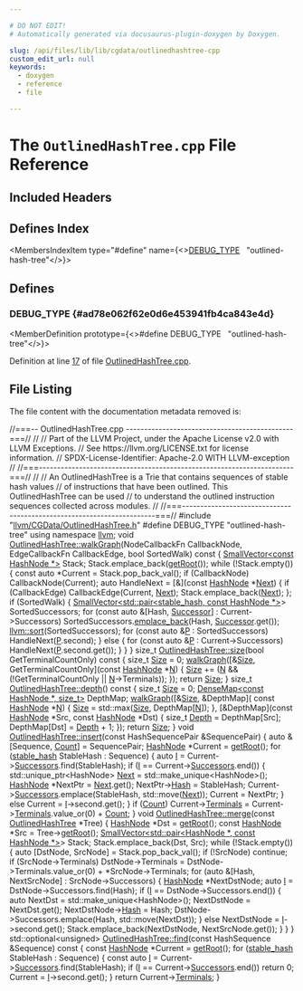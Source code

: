 ```yaml
---

# DO NOT EDIT!
# Automatically generated via docusaurus-plugin-doxygen by Doxygen.

slug: /api/files/lib/lib/cgdata/outlinedhashtree-cpp
custom_edit_url: null
keywords:
  - doxygen
  - reference
  - file

---
```





# The `OutlinedHashTree.cpp` File Reference

<DoxygenPage pluginConfig={pluginConfig}>



## Included Headers

<IncludesList>
<IncludesListItem
  filePath="llvm/CGData/OutlinedHashTree.h"
  permalink="/docs/api/files/include/include/llvm/include/llvm/cgdata/outlinedhashtree-h"
  isLocal="true" />
</IncludesList>

## Defines Index

<MembersIndex>

<MembersIndexItem
  type="#define"
  name={<><a href="#ad78e062f62e0d6e453941fb4ca843e4d">DEBUG&#95;TYPE</a>&nbsp;&nbsp;&nbsp;&quot;outlined-hash-tree&quot;</>}>
</MembersIndexItem>

</MembersIndex>


<SectionDefinition>

## Defines

### DEBUG&#95;TYPE {#ad78e062f62e0d6e453941fb4ca843e4d}

<MemberDefinition
  prototype={<>#define DEBUG&#95;TYPE&nbsp;&nbsp;&nbsp;&quot;outlined-hash-tree&quot;</>}>

Definition at line <a href="#l00017">17</a> of file <a href="/docs/api/files/lib/lib/cgdata/outlinedhashtree-cpp">OutlinedHashTree.cpp</a>.
</MemberDefinition>

</SectionDefinition>

## File Listing

The file content with the documentation metadata removed is:

<ProgramListing>

<Link id="l00001" /><CodeLine lineNumber="1"><Highlight kind="comment">//===-- OutlinedHashTree.cpp ----------------------------------------------===//</Highlight><Highlight kind="normal"></Highlight></CodeLine>
<Link id="l00002" /><CodeLine lineNumber="2"><Highlight kind="normal"></Highlight><Highlight kind="comment">//</Highlight><Highlight kind="normal"></Highlight></CodeLine>
<Link id="l00003" /><CodeLine lineNumber="3"><Highlight kind="normal"></Highlight><Highlight kind="comment">// Part of the LLVM Project, under the Apache License v2.0 with LLVM Exceptions.</Highlight><Highlight kind="normal"></Highlight></CodeLine>
<Link id="l00004" /><CodeLine lineNumber="4"><Highlight kind="normal"></Highlight><Highlight kind="comment">// See https://llvm.org/LICENSE.txt for license information.</Highlight><Highlight kind="normal"></Highlight></CodeLine>
<Link id="l00005" /><CodeLine lineNumber="5"><Highlight kind="normal"></Highlight><Highlight kind="comment">// SPDX-License-Identifier: Apache-2.0 WITH LLVM-exception</Highlight><Highlight kind="normal"></Highlight></CodeLine>
<Link id="l00006" /><CodeLine lineNumber="6"><Highlight kind="normal"></Highlight><Highlight kind="comment">//</Highlight><Highlight kind="normal"></Highlight></CodeLine>
<Link id="l00007" /><CodeLine lineNumber="7"><Highlight kind="normal"></Highlight><Highlight kind="comment">//===----------------------------------------------------------------------===//</Highlight><Highlight kind="normal"></Highlight></CodeLine>
<Link id="l00008" /><CodeLine lineNumber="8"><Highlight kind="normal"></Highlight><Highlight kind="comment">//</Highlight><Highlight kind="normal"></Highlight></CodeLine>
<Link id="l00009" /><CodeLine lineNumber="9"><Highlight kind="normal"></Highlight><Highlight kind="comment">// An OutlinedHashTree is a Trie that contains sequences of stable hash values</Highlight><Highlight kind="normal"></Highlight></CodeLine>
<Link id="l00010" /><CodeLine lineNumber="10"><Highlight kind="normal"></Highlight><Highlight kind="comment">// of instructions that have been outlined. This OutlinedHashTree can be used</Highlight><Highlight kind="normal"></Highlight></CodeLine>
<Link id="l00011" /><CodeLine lineNumber="11"><Highlight kind="normal"></Highlight><Highlight kind="comment">// to understand the outlined instruction sequences collected across modules.</Highlight><Highlight kind="normal"></Highlight></CodeLine>
<Link id="l00012" /><CodeLine lineNumber="12"><Highlight kind="normal"></Highlight><Highlight kind="comment">//</Highlight><Highlight kind="normal"></Highlight></CodeLine>
<Link id="l00013" /><CodeLine lineNumber="13"><Highlight kind="normal"></Highlight><Highlight kind="comment">//===----------------------------------------------------------------------===//</Highlight><Highlight kind="normal"></Highlight></CodeLine>
<Link id="l00014" /><CodeLine lineNumber="14"><Highlight kind="normal"></Highlight></CodeLine>
<Link id="l00015" /><CodeLine lineNumber="15"><Highlight kind="normal"></Highlight><Highlight kind="preprocessor">#include &quot;<a href="/docs/api/files/include/include/llvm/include/llvm/cgdata/outlinedhashtree-h">llvm/CGData/OutlinedHashTree.h</a>&quot;</Highlight><Highlight kind="normal"></Highlight></CodeLine>
<Link id="l00016" /><CodeLine lineNumber="16"><Highlight kind="normal"></Highlight></CodeLine>
<Link id="l00017" /><CodeLine lineNumber="17" lineLink="#ad78e062f62e0d6e453941fb4ca843e4d"><Highlight kind="normal"></Highlight><Highlight kind="preprocessor">#define DEBUG&#95;TYPE &quot;outlined-hash-tree&quot;</Highlight><Highlight kind="normal"></Highlight></CodeLine>
<Link id="l00018" /><CodeLine lineNumber="18"><Highlight kind="normal"></Highlight></CodeLine>
<Link id="l00019" /><CodeLine lineNumber="19"><Highlight kind="normal"></Highlight><Highlight kind="keyword">using namespace </Highlight><Highlight kind="normal"><a href="/docs/api/namespaces/llvm">llvm</a>;</Highlight></CodeLine>
<Link id="l00020" /><CodeLine lineNumber="20"><Highlight kind="normal"></Highlight></CodeLine>
<Link id="l00021" /><CodeLine lineNumber="21" lineLink="/docs/api/classes/llvm/outlinedhashtree/#a692390cd6799e674710e434f3658418a"><Highlight kind="normal"></Highlight><Highlight kind="keywordtype">void</Highlight><Highlight kind="normal"> <a href="/docs/api/classes/llvm/outlinedhashtree/#a692390cd6799e674710e434f3658418a">OutlinedHashTree::walkGraph</a>(NodeCallbackFn CallbackNode,</Highlight></CodeLine>
<Link id="l00022" /><CodeLine lineNumber="22"><Highlight kind="normal">                                 EdgeCallbackFn CallbackEdge,</Highlight></CodeLine>
<Link id="l00023" /><CodeLine lineNumber="23"><Highlight kind="normal">                                 </Highlight><Highlight kind="keywordtype">bool</Highlight><Highlight kind="normal"> SortedWalk)</Highlight><Highlight kind="keyword"> const </Highlight><Highlight kind="normal">&#123;</Highlight></CodeLine>
<Link id="l00024" /><CodeLine lineNumber="24"><Highlight kind="normal">  <a href="/docs/api/classes/llvm/smallvector">SmallVector&lt;const HashNode &#42;&gt;</a> Stack;</Highlight></CodeLine>
<Link id="l00025" /><CodeLine lineNumber="25"><Highlight kind="normal">  Stack.emplace&#95;back(<a href="/docs/api/classes/llvm/outlinedhashtree/#a7ddda0cb27c6bde706044fdd46490ff7">getRoot</a>());</Highlight></CodeLine>
<Link id="l00026" /><CodeLine lineNumber="26"><Highlight kind="normal"></Highlight></CodeLine>
<Link id="l00027" /><CodeLine lineNumber="27"><Highlight kind="normal">  </Highlight><Highlight kind="keywordflow">while</Highlight><Highlight kind="normal"> (!Stack.empty()) &#123;</Highlight></CodeLine>
<Link id="l00028" /><CodeLine lineNumber="28"><Highlight kind="normal">    </Highlight><Highlight kind="keyword">const</Highlight><Highlight kind="normal"> </Highlight><Highlight kind="keyword">auto</Highlight><Highlight kind="normal"> &#42;Current = Stack.pop&#95;back&#95;val();</Highlight></CodeLine>
<Link id="l00029" /><CodeLine lineNumber="29"><Highlight kind="normal">    </Highlight><Highlight kind="keywordflow">if</Highlight><Highlight kind="normal"> (CallbackNode)</Highlight></CodeLine>
<Link id="l00030" /><CodeLine lineNumber="30"><Highlight kind="normal">      CallbackNode(Current);</Highlight></CodeLine>
<Link id="l00031" /><CodeLine lineNumber="31"><Highlight kind="normal"></Highlight></CodeLine>
<Link id="l00032" /><CodeLine lineNumber="32"><Highlight kind="normal">    </Highlight><Highlight kind="keyword">auto</Highlight><Highlight kind="normal"> HandleNext = &#91;&amp;&#93;(</Highlight><Highlight kind="keyword">const</Highlight><Highlight kind="normal"> <a href="/docs/api/structs/llvm/hashnode">HashNode</a> &#42;<a href="/docs/api/namespaces/llvm/#ab13c360340346d082b959b8cd79f2c1a">Next</a>) &#123;</Highlight></CodeLine>
<Link id="l00033" /><CodeLine lineNumber="33"><Highlight kind="normal">      </Highlight><Highlight kind="keywordflow">if</Highlight><Highlight kind="normal"> (CallbackEdge)</Highlight></CodeLine>
<Link id="l00034" /><CodeLine lineNumber="34"><Highlight kind="normal">        CallbackEdge(Current, <a href="/docs/api/namespaces/llvm/#ab13c360340346d082b959b8cd79f2c1a">Next</a>);</Highlight></CodeLine>
<Link id="l00035" /><CodeLine lineNumber="35"><Highlight kind="normal">      Stack.emplace&#95;back(<a href="/docs/api/namespaces/llvm/#ab13c360340346d082b959b8cd79f2c1a">Next</a>);</Highlight></CodeLine>
<Link id="l00036" /><CodeLine lineNumber="36"><Highlight kind="normal">    &#125;;</Highlight></CodeLine>
<Link id="l00037" /><CodeLine lineNumber="37"><Highlight kind="normal">    </Highlight><Highlight kind="keywordflow">if</Highlight><Highlight kind="normal"> (SortedWalk) &#123;</Highlight></CodeLine>
<Link id="l00038" /><CodeLine lineNumber="38"><Highlight kind="normal">      <a href="/docs/api/classes/llvm/smallvector">SmallVector&lt;std::pair&lt;stable&#95;hash, const HashNode &#42;&gt;</a>&gt; SortedSuccessors;</Highlight></CodeLine>
<Link id="l00039" /><CodeLine lineNumber="39"><Highlight kind="normal">      </Highlight><Highlight kind="keywordflow">for</Highlight><Highlight kind="normal"> (</Highlight><Highlight kind="keyword">const</Highlight><Highlight kind="normal"> </Highlight><Highlight kind="keyword">auto</Highlight><Highlight kind="normal"> &amp;&#91;Hash, <a href="/docs/api/namespaces/llvm/#a1eb5609345b906d024fbf9e4bc1adc06add2496ae8d635f9f169602771c88d376">Successor</a>&#93; : Current-&gt;Successors)</Highlight></CodeLine>
<Link id="l00040" /><CodeLine lineNumber="40"><Highlight kind="normal">        SortedSuccessors.<a href="/docs/api/classes/llvm/smallvectorimpl/#a396fcfee6914c76974b73c3d203da6a5">emplace&#95;back</a>(Hash, <a href="/docs/api/namespaces/llvm/#a1eb5609345b906d024fbf9e4bc1adc06add2496ae8d635f9f169602771c88d376">Successor</a>.get());</Highlight></CodeLine>
<Link id="l00041" /><CodeLine lineNumber="41"><Highlight kind="normal">      <a href="/docs/api/namespaces/llvm/#a74cdbd1e4f731e7d7cd83461b8b1de0b">llvm::sort</a>(SortedSuccessors);</Highlight></CodeLine>
<Link id="l00042" /><CodeLine lineNumber="42"><Highlight kind="normal">      </Highlight><Highlight kind="keywordflow">for</Highlight><Highlight kind="normal"> (</Highlight><Highlight kind="keyword">const</Highlight><Highlight kind="normal"> </Highlight><Highlight kind="keyword">auto</Highlight><Highlight kind="normal"> &amp;<a href="/docs/api/files/lib/lib/option/option-cpp/#a04665169063c8ca1f2ea96c27fc7c2b2">P</a> : SortedSuccessors)</Highlight></CodeLine>
<Link id="l00043" /><CodeLine lineNumber="43"><Highlight kind="normal">        HandleNext(<a href="/docs/api/files/lib/lib/option/option-cpp/#a04665169063c8ca1f2ea96c27fc7c2b2">P</a>.second);</Highlight></CodeLine>
<Link id="l00044" /><CodeLine lineNumber="44"><Highlight kind="normal">    &#125; </Highlight><Highlight kind="keywordflow">else</Highlight><Highlight kind="normal"> &#123;</Highlight></CodeLine>
<Link id="l00045" /><CodeLine lineNumber="45"><Highlight kind="normal">      </Highlight><Highlight kind="keywordflow">for</Highlight><Highlight kind="normal"> (</Highlight><Highlight kind="keyword">const</Highlight><Highlight kind="normal"> </Highlight><Highlight kind="keyword">auto</Highlight><Highlight kind="normal"> &amp;<a href="/docs/api/files/lib/lib/option/option-cpp/#a04665169063c8ca1f2ea96c27fc7c2b2">P</a> : Current-&gt;Successors)</Highlight></CodeLine>
<Link id="l00046" /><CodeLine lineNumber="46"><Highlight kind="normal">        HandleNext(<a href="/docs/api/files/lib/lib/option/option-cpp/#a04665169063c8ca1f2ea96c27fc7c2b2">P</a>.second.get());</Highlight></CodeLine>
<Link id="l00047" /><CodeLine lineNumber="47"><Highlight kind="normal">    &#125;</Highlight></CodeLine>
<Link id="l00048" /><CodeLine lineNumber="48"><Highlight kind="normal">  &#125;</Highlight></CodeLine>
<Link id="l00049" /><CodeLine lineNumber="49"><Highlight kind="normal">&#125;</Highlight></CodeLine>
<Link id="l00050" /><CodeLine lineNumber="50"><Highlight kind="normal"></Highlight></CodeLine>
<Link id="l00051" /><CodeLine lineNumber="51" lineLink="/docs/api/classes/llvm/outlinedhashtree/#abfea475152d214caa9b72bad101d75a0"><Highlight kind="normal"></Highlight><Highlight kind="keywordtype">size&#95;t</Highlight><Highlight kind="normal"> <a href="/docs/api/classes/llvm/outlinedhashtree/#abfea475152d214caa9b72bad101d75a0">OutlinedHashTree::size</a>(</Highlight><Highlight kind="keywordtype">bool</Highlight><Highlight kind="normal"> GetTerminalCountOnly)</Highlight><Highlight kind="keyword"> const </Highlight><Highlight kind="normal">&#123;</Highlight></CodeLine>
<Link id="l00052" /><CodeLine lineNumber="52"><Highlight kind="normal">  </Highlight><Highlight kind="keywordtype">size&#95;t</Highlight><Highlight kind="normal"> <a href="/docs/api/files/lib/lib/analysis/inlineorder-cpp/#a7ee6f0cb51c3b9056199e9a0001fe8c3a6f6cb72d544962fa333e2e34ce64f719">Size</a> = 0;</Highlight></CodeLine>
<Link id="l00053" /><CodeLine lineNumber="53"><Highlight kind="normal">  <a href="/docs/api/classes/llvm/outlinedhashtree/#a692390cd6799e674710e434f3658418a">walkGraph</a>(&#91;&amp;<a href="/docs/api/files/lib/lib/analysis/inlineorder-cpp/#a7ee6f0cb51c3b9056199e9a0001fe8c3a6f6cb72d544962fa333e2e34ce64f719">Size</a>, GetTerminalCountOnly&#93;(</Highlight><Highlight kind="keyword">const</Highlight><Highlight kind="normal"> <a href="/docs/api/structs/llvm/hashnode">HashNode</a> &#42;<a href="/docs/api/files/lib/lib/support/regcomp-c/#a0240ac851181b84ac374872dc5434ee4">N</a>) &#123;</Highlight></CodeLine>
<Link id="l00054" /><CodeLine lineNumber="54"><Highlight kind="normal">    <a href="/docs/api/files/lib/lib/analysis/inlineorder-cpp/#a7ee6f0cb51c3b9056199e9a0001fe8c3a6f6cb72d544962fa333e2e34ce64f719">Size</a> += (<a href="/docs/api/files/lib/lib/support/regcomp-c/#a0240ac851181b84ac374872dc5434ee4">N</a> &amp;&amp; (!GetTerminalCountOnly || <a href="/docs/api/files/lib/lib/support/regcomp-c/#a0240ac851181b84ac374872dc5434ee4">N</a>-&gt;Terminals));</Highlight></CodeLine>
<Link id="l00055" /><CodeLine lineNumber="55"><Highlight kind="normal">  &#125;);</Highlight></CodeLine>
<Link id="l00056" /><CodeLine lineNumber="56"><Highlight kind="normal">  </Highlight><Highlight kind="keywordflow">return</Highlight><Highlight kind="normal"> <a href="/docs/api/files/lib/lib/analysis/inlineorder-cpp/#a7ee6f0cb51c3b9056199e9a0001fe8c3a6f6cb72d544962fa333e2e34ce64f719">Size</a>;</Highlight></CodeLine>
<Link id="l00057" /><CodeLine lineNumber="57"><Highlight kind="normal">&#125;</Highlight></CodeLine>
<Link id="l00058" /><CodeLine lineNumber="58"><Highlight kind="normal"></Highlight></CodeLine>
<Link id="l00059" /><CodeLine lineNumber="59" lineLink="/docs/api/classes/llvm/outlinedhashtree/#a4f9dd40bc3145351ebf12cfb4191a0eb"><Highlight kind="normal"></Highlight><Highlight kind="keywordtype">size&#95;t</Highlight><Highlight kind="normal"> <a href="/docs/api/classes/llvm/outlinedhashtree/#a4f9dd40bc3145351ebf12cfb4191a0eb">OutlinedHashTree::depth</a>()</Highlight><Highlight kind="keyword"> const </Highlight><Highlight kind="normal">&#123;</Highlight></CodeLine>
<Link id="l00060" /><CodeLine lineNumber="60"><Highlight kind="normal">  </Highlight><Highlight kind="keywordtype">size&#95;t</Highlight><Highlight kind="normal"> <a href="/docs/api/files/lib/lib/analysis/inlineorder-cpp/#a7ee6f0cb51c3b9056199e9a0001fe8c3a6f6cb72d544962fa333e2e34ce64f719">Size</a> = 0;</Highlight></CodeLine>
<Link id="l00061" /><CodeLine lineNumber="61"><Highlight kind="normal">  <a href="/docs/api/classes/llvm/densemap">DenseMap&lt;const HashNode &#42;, size&#95;t&gt;</a> DepthMap;</Highlight></CodeLine>
<Link id="l00062" /><CodeLine lineNumber="62"><Highlight kind="normal">  <a href="/docs/api/classes/llvm/outlinedhashtree/#a692390cd6799e674710e434f3658418a">walkGraph</a>(&#91;&amp;<a href="/docs/api/files/lib/lib/analysis/inlineorder-cpp/#a7ee6f0cb51c3b9056199e9a0001fe8c3a6f6cb72d544962fa333e2e34ce64f719">Size</a>, &amp;DepthMap&#93;(</Highlight></CodeLine>
<Link id="l00063" /><CodeLine lineNumber="63"><Highlight kind="normal">                </Highlight><Highlight kind="keyword">const</Highlight><Highlight kind="normal"> <a href="/docs/api/structs/llvm/hashnode">HashNode</a> &#42;<a href="/docs/api/files/lib/lib/support/regcomp-c/#a0240ac851181b84ac374872dc5434ee4">N</a>) &#123; <a href="/docs/api/files/lib/lib/analysis/inlineorder-cpp/#a7ee6f0cb51c3b9056199e9a0001fe8c3a6f6cb72d544962fa333e2e34ce64f719">Size</a> = std::max(<a href="/docs/api/files/lib/lib/analysis/inlineorder-cpp/#a7ee6f0cb51c3b9056199e9a0001fe8c3a6f6cb72d544962fa333e2e34ce64f719">Size</a>, DepthMap&#91;<a href="/docs/api/files/lib/lib/support/regcomp-c/#a0240ac851181b84ac374872dc5434ee4">N</a>&#93;); &#125;,</Highlight></CodeLine>
<Link id="l00064" /><CodeLine lineNumber="64"><Highlight kind="normal">            &#91;&amp;DepthMap&#93;(</Highlight><Highlight kind="keyword">const</Highlight><Highlight kind="normal"> <a href="/docs/api/structs/llvm/hashnode">HashNode</a> &#42;Src, </Highlight><Highlight kind="keyword">const</Highlight><Highlight kind="normal"> <a href="/docs/api/structs/llvm/hashnode">HashNode</a> &#42;Dst) &#123;</Highlight></CodeLine>
<Link id="l00065" /><CodeLine lineNumber="65"><Highlight kind="normal">              </Highlight><Highlight kind="keywordtype">size&#95;t</Highlight><Highlight kind="normal"> <a href="/docs/api/namespaces/llvm/#a1eb5609345b906d024fbf9e4bc1adc06afe578efb7ca235af77fb0eef7edcf639">Depth</a> = DepthMap&#91;Src&#93;;</Highlight></CodeLine>
<Link id="l00066" /><CodeLine lineNumber="66"><Highlight kind="normal">              DepthMap&#91;Dst&#93; = <a href="/docs/api/namespaces/llvm/#a1eb5609345b906d024fbf9e4bc1adc06afe578efb7ca235af77fb0eef7edcf639">Depth</a> + 1;</Highlight></CodeLine>
<Link id="l00067" /><CodeLine lineNumber="67"><Highlight kind="normal">            &#125;);</Highlight></CodeLine>
<Link id="l00068" /><CodeLine lineNumber="68"><Highlight kind="normal">  </Highlight><Highlight kind="keywordflow">return</Highlight><Highlight kind="normal"> <a href="/docs/api/files/lib/lib/analysis/inlineorder-cpp/#a7ee6f0cb51c3b9056199e9a0001fe8c3a6f6cb72d544962fa333e2e34ce64f719">Size</a>;</Highlight></CodeLine>
<Link id="l00069" /><CodeLine lineNumber="69"><Highlight kind="normal">&#125;</Highlight></CodeLine>
<Link id="l00070" /><CodeLine lineNumber="70"><Highlight kind="normal"></Highlight></CodeLine>
<Link id="l00071" /><CodeLine lineNumber="71" lineLink="/docs/api/classes/llvm/outlinedhashtree/#abc2686042d37b5df938df13eef50cd6e"><Highlight kind="normal"></Highlight><Highlight kind="keywordtype">void</Highlight><Highlight kind="normal"> <a href="/docs/api/classes/llvm/outlinedhashtree/#abc2686042d37b5df938df13eef50cd6e">OutlinedHashTree::insert</a>(</Highlight><Highlight kind="keyword">const</Highlight><Highlight kind="normal"> HashSequencePair &amp;SequencePair) &#123;</Highlight></CodeLine>
<Link id="l00072" /><CodeLine lineNumber="72"><Highlight kind="normal">  </Highlight><Highlight kind="keyword">auto</Highlight><Highlight kind="normal"> &amp;&#91;Sequence, <a href="/docs/api/namespaces/llvm/#a845e08be4b0320d66901a66b0c0e9509">Count</a>&#93; = SequencePair;</Highlight></CodeLine>
<Link id="l00073" /><CodeLine lineNumber="73"><Highlight kind="normal">  <a href="/docs/api/structs/llvm/hashnode">HashNode</a> &#42;Current = <a href="/docs/api/classes/llvm/outlinedhashtree/#a7ddda0cb27c6bde706044fdd46490ff7">getRoot</a>();</Highlight></CodeLine>
<Link id="l00074" /><CodeLine lineNumber="74"><Highlight kind="normal"></Highlight></CodeLine>
<Link id="l00075" /><CodeLine lineNumber="75"><Highlight kind="normal">  </Highlight><Highlight kind="keywordflow">for</Highlight><Highlight kind="normal"> (<a href="/docs/api/namespaces/llvm/#a3f07bd5ee30b6a57ddc214f64d5fd941">stable&#95;hash</a> StableHash : Sequence) &#123;</Highlight></CodeLine>
<Link id="l00076" /><CodeLine lineNumber="76"><Highlight kind="normal">    </Highlight><Highlight kind="keyword">auto</Highlight><Highlight kind="normal"> <a href="/docs/api/files/lib/lib/support/md5-cpp/#ac0eafdc9ee161b71e7af98af736952fd">I</a> = Current-&gt;<a href="/docs/api/structs/llvm/hashnode/#a1a31b051ee904b573a699443959ce8b6">Successors</a>.find(StableHash);</Highlight></CodeLine>
<Link id="l00077" /><CodeLine lineNumber="77"><Highlight kind="normal">    </Highlight><Highlight kind="keywordflow">if</Highlight><Highlight kind="normal"> (<a href="/docs/api/files/lib/lib/support/md5-cpp/#ac0eafdc9ee161b71e7af98af736952fd">I</a> == Current-&gt;<a href="/docs/api/structs/llvm/hashnode/#a1a31b051ee904b573a699443959ce8b6">Successors</a>.end()) &#123;</Highlight></CodeLine>
<Link id="l00078" /><CodeLine lineNumber="78"><Highlight kind="normal">      std::unique&#95;ptr&lt;HashNode&gt; <a href="/docs/api/namespaces/llvm/#ab13c360340346d082b959b8cd79f2c1a">Next</a> = std::make&#95;unique&lt;HashNode&gt;();</Highlight></CodeLine>
<Link id="l00079" /><CodeLine lineNumber="79"><Highlight kind="normal">      <a href="/docs/api/structs/llvm/hashnode">HashNode</a> &#42;NextPtr = <a href="/docs/api/namespaces/llvm/#ab13c360340346d082b959b8cd79f2c1a">Next</a>.get();</Highlight></CodeLine>
<Link id="l00080" /><CodeLine lineNumber="80"><Highlight kind="normal">      NextPtr-&gt;<a href="/docs/api/structs/llvm/hashnode/#adf900abae6895805cd64c155430807fe">Hash</a> = StableHash;</Highlight></CodeLine>
<Link id="l00081" /><CodeLine lineNumber="81"><Highlight kind="normal">      Current-&gt;<a href="/docs/api/structs/llvm/hashnode/#a1a31b051ee904b573a699443959ce8b6">Successors</a>.emplace(StableHash, std::move(<a href="/docs/api/namespaces/llvm/#ab13c360340346d082b959b8cd79f2c1a">Next</a>));</Highlight></CodeLine>
<Link id="l00082" /><CodeLine lineNumber="82"><Highlight kind="normal">      Current = NextPtr;</Highlight></CodeLine>
<Link id="l00083" /><CodeLine lineNumber="83"><Highlight kind="normal">    &#125; </Highlight><Highlight kind="keywordflow">else</Highlight><Highlight kind="normal"></Highlight></CodeLine>
<Link id="l00084" /><CodeLine lineNumber="84"><Highlight kind="normal">      Current = <a href="/docs/api/files/lib/lib/support/md5-cpp/#ac0eafdc9ee161b71e7af98af736952fd">I</a>-&gt;second.get();</Highlight></CodeLine>
<Link id="l00085" /><CodeLine lineNumber="85"><Highlight kind="normal">  &#125;</Highlight></CodeLine>
<Link id="l00086" /><CodeLine lineNumber="86"><Highlight kind="normal">  </Highlight><Highlight kind="keywordflow">if</Highlight><Highlight kind="normal"> (<a href="/docs/api/namespaces/llvm/#a845e08be4b0320d66901a66b0c0e9509">Count</a>)</Highlight></CodeLine>
<Link id="l00087" /><CodeLine lineNumber="87"><Highlight kind="normal">    Current-&gt;<a href="/docs/api/structs/llvm/hashnode/#a66632316e3bbfd1f40384f637f68e625">Terminals</a> = Current-&gt;<a href="/docs/api/structs/llvm/hashnode/#a66632316e3bbfd1f40384f637f68e625">Terminals</a>.value&#95;or(0) + <a href="/docs/api/namespaces/llvm/#a845e08be4b0320d66901a66b0c0e9509">Count</a>;</Highlight></CodeLine>
<Link id="l00088" /><CodeLine lineNumber="88"><Highlight kind="normal">&#125;</Highlight></CodeLine>
<Link id="l00089" /><CodeLine lineNumber="89"><Highlight kind="normal"></Highlight></CodeLine>
<Link id="l00090" /><CodeLine lineNumber="90" lineLink="/docs/api/classes/llvm/outlinedhashtree/#a9d8f153a3d47acbb643fde3d1f215bcc"><Highlight kind="normal"></Highlight><Highlight kind="keywordtype">void</Highlight><Highlight kind="normal"> <a href="/docs/api/classes/llvm/outlinedhashtree/#a9d8f153a3d47acbb643fde3d1f215bcc">OutlinedHashTree::merge</a>(</Highlight><Highlight kind="keyword">const</Highlight><Highlight kind="normal"> <a href="/docs/api/classes/llvm/outlinedhashtree">OutlinedHashTree</a> &#42;Tree) &#123;</Highlight></CodeLine>
<Link id="l00091" /><CodeLine lineNumber="91"><Highlight kind="normal">  <a href="/docs/api/structs/llvm/hashnode">HashNode</a> &#42;Dst = <a href="/docs/api/classes/llvm/outlinedhashtree/#a7ddda0cb27c6bde706044fdd46490ff7">getRoot</a>();</Highlight></CodeLine>
<Link id="l00092" /><CodeLine lineNumber="92"><Highlight kind="normal">  </Highlight><Highlight kind="keyword">const</Highlight><Highlight kind="normal"> <a href="/docs/api/structs/llvm/hashnode">HashNode</a> &#42;Src = Tree-&gt;<a href="/docs/api/classes/llvm/outlinedhashtree/#a7ddda0cb27c6bde706044fdd46490ff7">getRoot</a>();</Highlight></CodeLine>
<Link id="l00093" /><CodeLine lineNumber="93"><Highlight kind="normal">  <a href="/docs/api/classes/llvm/smallvector">SmallVector&lt;std::pair&lt;HashNode &#42;, const HashNode &#42;&gt;</a>&gt; Stack;</Highlight></CodeLine>
<Link id="l00094" /><CodeLine lineNumber="94"><Highlight kind="normal">  Stack.emplace&#95;back(Dst, Src);</Highlight></CodeLine>
<Link id="l00095" /><CodeLine lineNumber="95"><Highlight kind="normal"></Highlight></CodeLine>
<Link id="l00096" /><CodeLine lineNumber="96"><Highlight kind="normal">  </Highlight><Highlight kind="keywordflow">while</Highlight><Highlight kind="normal"> (!Stack.empty()) &#123;</Highlight></CodeLine>
<Link id="l00097" /><CodeLine lineNumber="97"><Highlight kind="normal">    </Highlight><Highlight kind="keyword">auto</Highlight><Highlight kind="normal"> &#91;DstNode, SrcNode&#93; = Stack.pop&#95;back&#95;val();</Highlight></CodeLine>
<Link id="l00098" /><CodeLine lineNumber="98"><Highlight kind="normal">    </Highlight><Highlight kind="keywordflow">if</Highlight><Highlight kind="normal"> (!SrcNode)</Highlight></CodeLine>
<Link id="l00099" /><CodeLine lineNumber="99"><Highlight kind="normal">      </Highlight><Highlight kind="keywordflow">continue</Highlight><Highlight kind="normal">;</Highlight></CodeLine>
<Link id="l00100" /><CodeLine lineNumber="100"><Highlight kind="normal">    </Highlight><Highlight kind="keywordflow">if</Highlight><Highlight kind="normal"> (SrcNode-&gt;Terminals)</Highlight></CodeLine>
<Link id="l00101" /><CodeLine lineNumber="101"><Highlight kind="normal">      DstNode-&gt;Terminals = DstNode-&gt;Terminals.value&#95;or(0) + &#42;SrcNode-&gt;Terminals;</Highlight></CodeLine>
<Link id="l00102" /><CodeLine lineNumber="102"><Highlight kind="normal">    </Highlight><Highlight kind="keywordflow">for</Highlight><Highlight kind="normal"> (</Highlight><Highlight kind="keyword">auto</Highlight><Highlight kind="normal"> &amp;&#91;Hash, NextSrcNode&#93; : SrcNode-&gt;Successors) &#123;</Highlight></CodeLine>
<Link id="l00103" /><CodeLine lineNumber="103"><Highlight kind="normal">      <a href="/docs/api/structs/llvm/hashnode">HashNode</a> &#42;NextDstNode;</Highlight></CodeLine>
<Link id="l00104" /><CodeLine lineNumber="104"><Highlight kind="normal">      </Highlight><Highlight kind="keyword">auto</Highlight><Highlight kind="normal"> <a href="/docs/api/files/lib/lib/support/md5-cpp/#ac0eafdc9ee161b71e7af98af736952fd">I</a> = DstNode-&gt;Successors.find(Hash);</Highlight></CodeLine>
<Link id="l00105" /><CodeLine lineNumber="105"><Highlight kind="normal">      </Highlight><Highlight kind="keywordflow">if</Highlight><Highlight kind="normal"> (<a href="/docs/api/files/lib/lib/support/md5-cpp/#ac0eafdc9ee161b71e7af98af736952fd">I</a> == DstNode-&gt;Successors.end()) &#123;</Highlight></CodeLine>
<Link id="l00106" /><CodeLine lineNumber="106"><Highlight kind="normal">        </Highlight><Highlight kind="keyword">auto</Highlight><Highlight kind="normal"> NextDst = std::make&#95;unique&lt;HashNode&gt;();</Highlight></CodeLine>
<Link id="l00107" /><CodeLine lineNumber="107"><Highlight kind="normal">        NextDstNode = NextDst.get();</Highlight></CodeLine>
<Link id="l00108" /><CodeLine lineNumber="108"><Highlight kind="normal">        NextDstNode-&gt;<a href="/docs/api/structs/llvm/hashnode/#adf900abae6895805cd64c155430807fe">Hash</a> = Hash;</Highlight></CodeLine>
<Link id="l00109" /><CodeLine lineNumber="109"><Highlight kind="normal">        DstNode-&gt;Successors.emplace(Hash, std::move(NextDst));</Highlight></CodeLine>
<Link id="l00110" /><CodeLine lineNumber="110"><Highlight kind="normal">      &#125; </Highlight><Highlight kind="keywordflow">else</Highlight><Highlight kind="normal"></Highlight></CodeLine>
<Link id="l00111" /><CodeLine lineNumber="111"><Highlight kind="normal">        NextDstNode = <a href="/docs/api/files/lib/lib/support/md5-cpp/#ac0eafdc9ee161b71e7af98af736952fd">I</a>-&gt;second.get();</Highlight></CodeLine>
<Link id="l00112" /><CodeLine lineNumber="112"><Highlight kind="normal"></Highlight></CodeLine>
<Link id="l00113" /><CodeLine lineNumber="113"><Highlight kind="normal">      Stack.emplace&#95;back(NextDstNode, NextSrcNode.get());</Highlight></CodeLine>
<Link id="l00114" /><CodeLine lineNumber="114"><Highlight kind="normal">    &#125;</Highlight></CodeLine>
<Link id="l00115" /><CodeLine lineNumber="115"><Highlight kind="normal">  &#125;</Highlight></CodeLine>
<Link id="l00116" /><CodeLine lineNumber="116"><Highlight kind="normal">&#125;</Highlight></CodeLine>
<Link id="l00117" /><CodeLine lineNumber="117"><Highlight kind="normal"></Highlight></CodeLine>
<Link id="l00118" /><CodeLine lineNumber="118"><Highlight kind="normal">std::optional&lt;unsigned&gt;</Highlight></CodeLine>
<Link id="l00119" /><CodeLine lineNumber="119" lineLink="/docs/api/classes/llvm/outlinedhashtree/#a6c408d99704ccf35333069847a091eeb"><Highlight kind="normal"><a href="/docs/api/classes/llvm/outlinedhashtree/#a6c408d99704ccf35333069847a091eeb">OutlinedHashTree::find</a>(</Highlight><Highlight kind="keyword">const</Highlight><Highlight kind="normal"> HashSequence &amp;Sequence)</Highlight><Highlight kind="keyword"> const </Highlight><Highlight kind="normal">&#123;</Highlight></CodeLine>
<Link id="l00120" /><CodeLine lineNumber="120"><Highlight kind="normal">  </Highlight><Highlight kind="keyword">const</Highlight><Highlight kind="normal"> <a href="/docs/api/structs/llvm/hashnode">HashNode</a> &#42;Current = <a href="/docs/api/classes/llvm/outlinedhashtree/#a7ddda0cb27c6bde706044fdd46490ff7">getRoot</a>();</Highlight></CodeLine>
<Link id="l00121" /><CodeLine lineNumber="121"><Highlight kind="normal">  </Highlight><Highlight kind="keywordflow">for</Highlight><Highlight kind="normal"> (<a href="/docs/api/namespaces/llvm/#a3f07bd5ee30b6a57ddc214f64d5fd941">stable&#95;hash</a> StableHash : Sequence) &#123;</Highlight></CodeLine>
<Link id="l00122" /><CodeLine lineNumber="122"><Highlight kind="normal">    </Highlight><Highlight kind="keyword">const</Highlight><Highlight kind="normal"> </Highlight><Highlight kind="keyword">auto</Highlight><Highlight kind="normal"> <a href="/docs/api/files/lib/lib/support/md5-cpp/#ac0eafdc9ee161b71e7af98af736952fd">I</a> = Current-&gt;<a href="/docs/api/structs/llvm/hashnode/#a1a31b051ee904b573a699443959ce8b6">Successors</a>.find(StableHash);</Highlight></CodeLine>
<Link id="l00123" /><CodeLine lineNumber="123"><Highlight kind="normal">    </Highlight><Highlight kind="keywordflow">if</Highlight><Highlight kind="normal"> (<a href="/docs/api/files/lib/lib/support/md5-cpp/#ac0eafdc9ee161b71e7af98af736952fd">I</a> == Current-&gt;<a href="/docs/api/structs/llvm/hashnode/#a1a31b051ee904b573a699443959ce8b6">Successors</a>.end())</Highlight></CodeLine>
<Link id="l00124" /><CodeLine lineNumber="124"><Highlight kind="normal">      </Highlight><Highlight kind="keywordflow">return</Highlight><Highlight kind="normal"> 0;</Highlight></CodeLine>
<Link id="l00125" /><CodeLine lineNumber="125"><Highlight kind="normal">    Current = <a href="/docs/api/files/lib/lib/support/md5-cpp/#ac0eafdc9ee161b71e7af98af736952fd">I</a>-&gt;second.get();</Highlight></CodeLine>
<Link id="l00126" /><CodeLine lineNumber="126"><Highlight kind="normal">  &#125;</Highlight></CodeLine>
<Link id="l00127" /><CodeLine lineNumber="127"><Highlight kind="normal">  </Highlight><Highlight kind="keywordflow">return</Highlight><Highlight kind="normal"> Current-&gt;<a href="/docs/api/structs/llvm/hashnode/#a66632316e3bbfd1f40384f637f68e625">Terminals</a>;</Highlight></CodeLine>
<Link id="l00128" /><CodeLine lineNumber="128"><Highlight kind="normal">&#125;</Highlight></CodeLine>

</ProgramListing>

</DoxygenPage>
